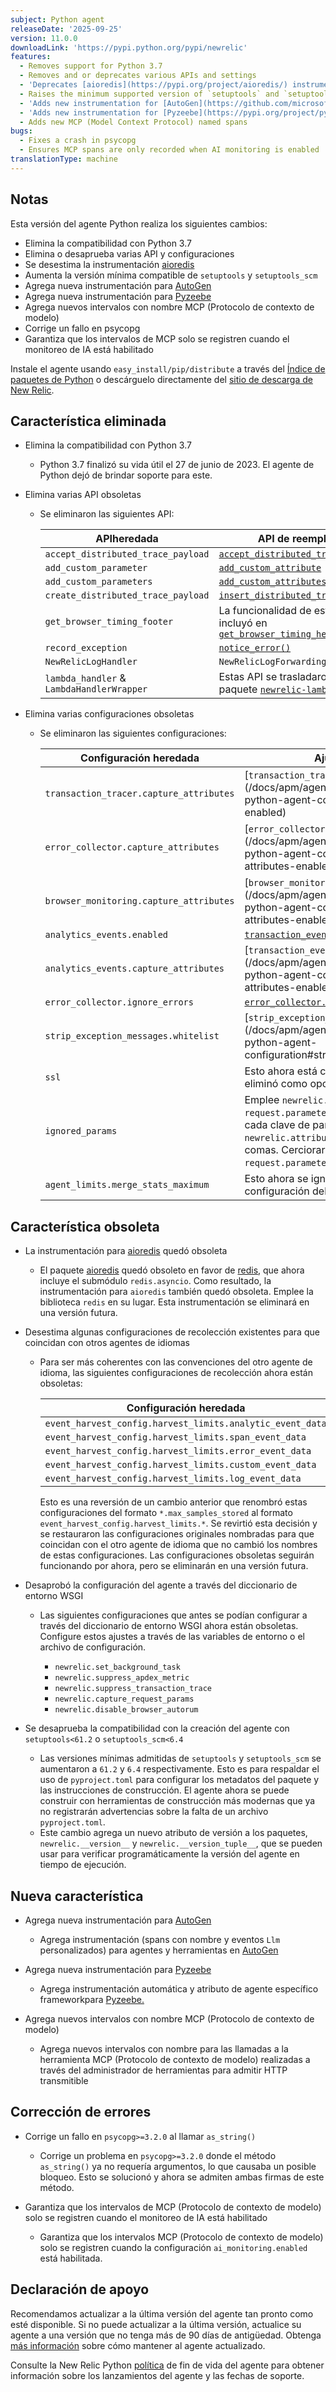 ```yaml
---
subject: Python agent
releaseDate: '2025-09-25'
version: 11.0.0
downloadLink: 'https://pypi.python.org/pypi/newrelic'
features:
  - Removes support for Python 3.7
  - Removes and or deprecates various APIs and settings
  - 'Deprecates [aioredis](https://pypi.org/project/aioredis/) instrumentation'
  - Raises the minimum supported version of `setuptools` and `setuptools_scm`
  - 'Adds new instrumentation for [AutoGen](https://github.com/microsoft/autogen)'
  - 'Adds new instrumentation for [Pyzeebe](https://pypi.org/project/pyzeebe/)'
  - Adds new MCP (Model Context Protocol) named spans
bugs:
  - Fixes a crash in psycopg
  - Ensures MCP spans are only recorded when AI monitoring is enabled
translationType: machine
---
```


## Notas

Esta versión del agente Python realiza los siguientes cambios:

* Elimina la compatibilidad con Python 3.7
* Elimina o desaprueba varias API y configuraciones
* Se desestima la instrumentación [aioredis](https://pypi.org/project/aioredis/)
* Aumenta la versión mínima compatible de `setuptools` y `setuptools_scm`
* Agrega nueva instrumentación para [AutoGen](https://github.com/microsoft/autogen)
* Agrega nueva instrumentación para [Pyzeebe](https://pypi.org/project/pyzeebe/)
* Agrega nuevos intervalos con nombre MCP (Protocolo de contexto de modelo)
* Corrige un fallo en psycopg
* Garantiza que los intervalos de MCP solo se registren cuando el monitoreo de IA está habilitado

Instale el agente usando `easy_install/pip/distribute` a través del [Índice de paquetes de Python](https://pypi.python.org/pypi/newrelic) o descárguelo directamente del [sitio de descarga de New Relic](https://download.newrelic.com/python_agent/release).

## Característica eliminada

* Elimina la compatibilidad con Python 3.7

  * Python 3.7 finalizó su vida útil el 27 de junio de 2023. El agente de Python dejó de brindar soporte para este.

* Elimina varias API obsoletas

  * Se eliminaron las siguientes API:

    | APIheredada                                   | API de reemplazo                                                                                                                                                                  |
    | --------------------------------------------- | --------------------------------------------------------------------------------------------------------------------------------------------------------------------------------- |
    | `accept_distributed_trace_payload`            | [`accept_distributed_trace_headers`](/docs/agents/python-agent/python-agent-api/acceptdistributedtraceheaders-python-agent-api)                                                   |
    | `add_custom_parameter`                        | [`add_custom_attribute`](/docs/apm/agents/python-agent/python-agent-api/addcustomattribute-python-agent-api)                                                                      |
    | `add_custom_parameters`                       | [`add_custom_attributes`](/docs/apm/agents/python-agent/python-agent-api/addcustomattributes-python-agent-api)                                                                    |
    | `create_distributed_trace_payload`            | [`insert_distributed_trace_headers`](/docs/apm/agents/python-agent/python-agent-api/insertdistributedtraceheaders-python-agent-api)                                               |
    | `get_browser_timing_footer`                   | La funcionalidad de esto se incluyó en [`get_browser_timing_header()`](/docs/apm/agents/python-agent/python-agent-api/getbrowsertimingheader-python-agent-api)                    |
    | `record_exception`                            | [`notice_error()`](/docs/agents/python-agent/python-agent-api/notice_error)                                                                                                       |
    | `NewRelicLogHandler`                          | `NewRelicLogForwardingHandler`                                                                                                                                                    |
    | `lambda_handler` &amp; `LambdaHandlerWrapper` | Estas API se trasladaron al paquete [`newrelic-lambda`](/docs/serverless-function-monitoring/aws-lambda-monitoring/instrument-lambda-function/sdk-based-instrumentation/#python). |

* Elimina varias configuraciones obsoletas

  * Se eliminaron las siguientes configuraciones:

    | Configuración heredada                  | Ajuste de reemplazo                                                                                                                                                                                                                                |
    | --------------------------------------- | -------------------------------------------------------------------------------------------------------------------------------------------------------------------------------------------------------------------------------------------------- |
    | `transaction_tracer.capture_attributes` | \[`transaction_tracer.attributes.enabled`]\(/docs/apm/agents/python-agent/configuration/ python-agent-configuration#cfg-tt-attributes-enabled)                                                                                                     |
    | `error_collector.capture_attributes`    | \[`error_collector.attributes.enabled`]\(/docs/apm/agents/python-agent/configuration/ python-agent-configuration#cfg-error-attributes-enabled)                                                                                                     |
    | `browser_monitoring.capture_attributes` | \[`browser_monitoring.attributes.enabled`]\(/docs/apm/agents/python-agent/configuration/ python-agent-configuration#cfg-browser-attributes-enabled)                                                                                                |
    | `analytics_events.enabled`              | [`transaction_events.enabled`](/docs/apm/agents/python-agent/configuration/python-agent-configuration#transaction-events-enabled)                                                                                                                  |
    | `analytics_events.capture_attributes`   | \[`transaction_events.attributes.enabled`]\(/docs/apm/agents/python-agent/configuration/ python-agent-configuration#cfg-events-attributes-enabled)                                                                                                 |
    | `error_collector.ignore_errors`         | [`error_collector.ignore_classes`](/docs/apm/agents/python-agent/configuration/python-agent-configuration#error-ignore)                                                                                                                            |
    | `strip_exception_messages.whitelist`    | \[`strip_exception_messages.allowlist`]\(/docs/apm/agents/python-agent/configuration/ python-agent-configuration#strip\_exception\_messages\_allowlist)                                                                                            |
    | `ssl`                                   | Esto ahora está codificado en `true`, por lo que se eliminó como opción de configuración.                                                                                                                                                          |
    | `ignored_params`                        | Emplee `newrelic.attributes.exclude = request.parameters.{name}` en su lugar. Agregue cada clave de parámetro de solicitud a la lista `newrelic.attributes.exclude`, delimitada por comas. Cerciorar de anteponer `request.parameters` a la clave. |
    | `agent_limits.merge_stats_maximum`      | Esto ahora se ignora por completo en favor de la configuración del lado del servidor.                                                                                                                                                              |

## Característica obsoleta

* La instrumentación para [aioredis](https://pypi.org/project/aioredis/) quedó obsoleta

  * El paquete [aioredis](https://pypi.org/project/aioredis/) quedó obsoleto en favor de [redis](https://pypi.org/project/redis/), que ahora incluye el submódulo `redis.asyncio`. Como resultado, la instrumentación para `aioredis` también quedó obsoleta. Emplee la biblioteca `redis` en su lugar. Esta instrumentación se eliminará en una versión futura.

* Desestima algunas configuraciones de recolección existentes para que coincidan con otros agentes de idiomas

  * Para ser más coherentes con las convenciones del otro agente de idioma, las siguientes configuraciones de recolección ahora están obsoletas:

    | Configuración heredada                                    | Ajuste de reemplazo                                                                                                                                                             |
    | --------------------------------------------------------- | ------------------------------------------------------------------------------------------------------------------------------------------------------------------------------- |
    | `event_harvest_config.harvest_limits.analytic_event_data` | [`transaction_events.max_samples_stored`](/docs/apm/agents/python-agent/configuration/python-agent-configuration#transaction-events-max-samples-stored)                         |
    | `event_harvest_config.harvest_limits.span_event_data`     | [`span_events.max_samples_stored`](/docs/apm/agents/python-agent/configuration/python-agent-configuration#cfg-tt-max-samples-stored)                                            |
    | `event_harvest_config.harvest_limits.error_event_data`    | [`error_collector.max_event_samples_stored`](/docs/apm/agents/python-agent/configuration/python-agent-configuration#error-max-event-samples-stored)                             |
    | `event_harvest_config.harvest_limits.custom_event_data`   | [`custom_insights_events.max_samples_stored`](/docs/apm/agents/python-agent/configuration/python-agent-configuration#custom-insights-events-max-samples-stored)                 |
    | `event_harvest_config.harvest_limits.log_event_data`      | [`application_logging.forwarding.max_samples_stored`](/docs/apm/agents/python-agent/configuration/python-agent-configuration#application-logging-forwarding-max-samples-stored) |

    Esto es una reversión de un cambio anterior que renombró estas configuraciones del formato `*.max_samples_stored` al formato `event_harvest_config.harvest_limits.*`. Se revirtió esta decisión y se restauraron las configuraciones originales nombradas para que coincidan con el otro agente de idioma que no cambió los nombres de estas configuraciones. Las configuraciones obsoletas seguirán funcionando por ahora, pero se eliminarán en una versión futura.

* Desaprobó la configuración del agente a través del diccionario de entorno WSGI

  * Las siguientes configuraciones que antes se podían configurar a través del diccionario de entorno WSGI ahora están obsoletas. Configure estos ajustes a través de las variables de entorno o el archivo de configuración.

    * `newrelic.set_background_task`
    * `newrelic.suppress_apdex_metric`
    * `newrelic.suppress_transaction_trace`
    * `newrelic.capture_request_params`
    * `newrelic.disable_browser_autorum`

* Se desaprueba la compatibilidad con la creación del agente con `setuptools<61.2` o `setuptools_scm<6.4`

  * Las versiones mínimas admitidas de `setuptools` y `setuptools_scm` se aumentaron a `61.2` y `6.4` respectivamente. Esto es para respaldar el uso de `pyproject.toml` para configurar los metadatos del paquete y las instrucciones de construcción. El agente ahora se puede construir con herramientas de construcción más modernas que ya no registrarán advertencias sobre la falta de un archivo `pyproject.toml`.
  * Este cambio agrega un nuevo atributo de versión a los paquetes, `newrelic.__version__` y `newrelic.__version_tuple__`, que se pueden usar para verificar programáticamente la versión del agente en tiempo de ejecución.

## Nueva característica

* Agrega nueva instrumentación para [AutoGen](https://github.com/microsoft/autogen)

  * Agrega instrumentación (spans con nombre y eventos `Llm` personalizados) para agentes y herramientas en [AutoGen](https://github.com/microsoft/autogen)

* Agrega nueva instrumentación para [Pyzeebe](https://pypi.org/project/pyzeebe/)

  * Agrega instrumentación automática y atributo de agente específico frameworkpara [Pyzeebe.](https://pypi.org/project/pyzeebe/)

* Agrega nuevos intervalos con nombre MCP (Protocolo de contexto de modelo)

  * Agrega nuevos intervalos con nombre para las llamadas a la herramienta MCP (Protocolo de contexto de modelo) realizadas a través del administrador de herramientas para admitir HTTP transmitible

## Corrección de errores

* Corrige un fallo en `psycopg>=3.2.0` al llamar `as_string()`

  * Corrige un problema en `psycopg>=3.2.0` donde el método `as_string()` ya no requería argumentos, lo que causaba un posible bloqueo. Esto se solucionó y ahora se admiten ambas firmas de este método.

* Garantiza que los intervalos de MCP (Protocolo de contexto de modelo) solo se registren cuando el monitoreo de IA está habilitado

  * Garantiza que los intervalos MCP (Protocolo de contexto de modelo) solo se registren cuando la configuración `ai_monitoring.enabled` está habilitada.

## Declaración de apoyo

Recomendamos actualizar a la última versión del agente tan pronto como esté disponible. Si no puede actualizar a la última versión, actualice su agente a una versión que no tenga más de 90 días de antigüedad. Obtenga [más información](/docs/new-relic-solutions/new-relic-one/install-configure/update-new-relic-agent/) sobre cómo mantener al agente actualizado.

Consulte la New Relic Python [política](/docs/apm/agents/python-agent/getting-started/python-agent-eol-policy/) de fin de vida del agente para obtener información sobre los lanzamientos del agente y las fechas de soporte.